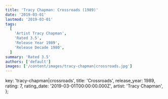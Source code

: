 ```yaml
---
title: 'Tracy Chapman: Crossroads (1989)'
date: '2019-03-01'
lastmod: '2019-03-01'
tags:
  [
    'Artist Tracy Chapman',
    'Rated 3.5',
    'Release Year 1989',
    'Release Decade 1980',
  ]
summary: 'Rated 3.5'
authors: ['default']
images: ['/content/images/tracy-chapman|crossroads.jpg']
---
```


  key: 'tracy-chapman|crossroads',
  title: 'Crossroads',
  release_year: 1989,
  rating: 7,
  rating_date: '2019-03-01T00:00:00.000Z',
  artist: 'Tracy Chapman',
};

<MusicRating data={data} />
